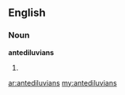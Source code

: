 ==English==

===Noun===
'''antediluvians'''

#{{plural of|antediluvian}}

[[ar:antediluvians]]
[[my:antediluvians]]